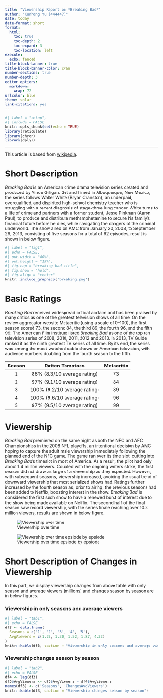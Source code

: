 ```yaml
---
title: "Viewership Report on *Breaking Bad*"
author: "Kunhong Yu (444447)"
date: today 
date-format: short
format: 
  html:
    toc: true
    toc-depth: 2
    toc-expand: 3
    toc-location: left
execute:
  echo: fenced
title-block-banner: true
title-block-banner-color: cyan
number-sections: true
number-depth: 3
editor_options: 
  markdown: 
    wrap: 72
urlcolor: blue
theme: solar
link-citations: yes
---
```


```r
#| label = "setup",
#| include = FALSE
knitr::opts_chunk$set(echo = TRUE)
library(reticulate)
library(chron)
library(dplyr)
```

------------------------------------------------------------------------

This article is based from
[wikipedia](https://en.wikipedia.org/wiki/Breaking_Bad).

# Short Description

*Breaking Bad* is an American crime drama television series created and
produced by Vince Gilligan. Set and filmed in Albuquerque, New Mexico,
the series follows Walter White (Bryan Cranston), an underpaid,
overqualified, and dispirited high-school chemistry teacher who is
struggling with a recent diagnosis of stage-three lung cancer. White
turns to a life of crime and partners with a former student, Jesse
Pinkman (Aaron Paul), to produce and distribute methamphetamine to
secure his family's financial future before he dies, while navigating
the dangers of the criminal underworld. The show aired on AMC from
January 20, 2008, to September 29, 2013, consisting of five seasons for
a total of 62 episodes, result is shown in below figure.

```r
#| label = "fig1",
#| echo = FALSE,
#| out.width = "40%",
#| out.height = "15%",
#| fig.cap = "breaking bad title",
#| fig.show = "hold",
#| fig.align = "center"
knitr::include_graphics('breaking.png')
```

# Basic Ratings

*Breaking Bad* received widespread critical acclaim and has been praised
by many critics as one of the greatest television shows of all time. On
the review aggregator website Metacritic (using a scale of 0--100), the
first season scored 73, the second 84, the third 89, the fourth 96, and
the fifth 99. The American Film Institute listed *Breaking Bad* as one
of the top ten television series of 2008, 2010, 2011, 2012 and 2013. In
2013, TV Guide ranked it as the ninth greatest TV series of all time. By
its end, the series was among the most-watched cable shows on American
television, with audience numbers doubling from the fourth season to the
fifth.

| Season |       Rotten Tomatoes        | Metacritic |
|:------:|:----------------------------:|:----------:|
|   1    | 86% (8.3/10 average rating)  |     73     |
|   2    | 97% (9.1/10 average rating)  |     84     |
|   3    | 100% (9.2/10 average rating) |     89     |
|   4    | 100% (9.6/10 average rating) |     96     |
|   5    | 97% (9.5/10 average rating)  |     99     |

# Viewership

*Breaking Bad* premiered on the same night as both the NFC and AFC
Championships in the 2008 NFL playoffs, an intentional decision by AMC
hoping to capture the adult male viewership immediately following the
planned end of the NFC game. The game ran over its time slot, cutting
into *Breaking Bad*'s timeslot in most of America. As a result, the
pilot had only about 1.4 million viewers. Coupled with the ongoing
writers strike, the first season did not draw as large of a viewership
as they expected. However, with subsequent seasons, viewership
increased, avoiding the usual trend of downward viewership that most
serialized shows had. Ratings further increased by the fourth season as,
prior to airing, the previous seasons had been added to Netflix,
boosting interest in the show. *Breaking Bad* is considered the first
such show to have a renewed burst of interest due to the show being made
available on Netflix. The second half of the final season saw record
viewership, with the series finale reaching over 10.3 million viewers,
results are shown in below figure.

::: {#Viewership layout-ncol=2}
![Viewership over time](viewer1.png)

![Viewership over time epsiode by epsiode](viewer2.png)
:::


# Short Description of Changes in Viewership

In this part, we display viewership changes from above table with only
season and average viewers (millions) and changes season by season are
in below figures.

::: {.panel-tabset}
### Viewership in only seasons and average viewers

```r
#| label = "tab1",
#| echo = FALSE
df3 <- data.frame(
  Seasons = c('1', '2', '3', '4', '5'),
  AvgViewers = c(1.23, 1.30, 1.52, 1.87, 4.32)
)
knitr::kable(df3, caption = "Viewership in only seasons and average viewers")
```


### Viewership changes season by season
```r
#| label = "tab2",
#| echo = FALSE
df4 <- lag(df3)
df3$AvgViewers <- df3$AvgViewers - df4$AvgViewers
names(df3) <- c('Seasons', 'ChangesAvgViewers')
knitr::kable(df3, caption = "Viewership changes season by season")
```
:::